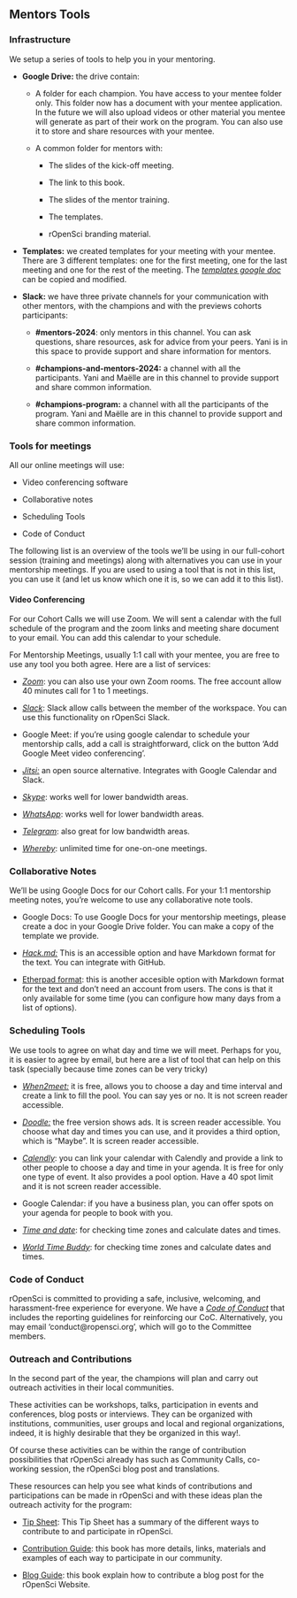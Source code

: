 ## Mentors Tools

### Infrastructure {#infrastructure}

We setup a series of tools to help you in your mentoring.

- **Google Drive:** the drive contain:

  - A folder for each champion. You have access to your mentee folder
    only. This folder now has a document with your mentee application. In the future we will also upload videos or other material you mentee will generate as part of their work on the program.  You can also use it to store and share resources with your mentee. 

  - A common folder for mentors with:

    - The slides of the kick-off meeting.

    - The link to this book.

    - The slides of the mentor training.

    - The templates.
    
    - rOpenSci branding material. 

- **Templates:** we created templates for your meeting with your mentee.
  There are 3 different templates: one for the first meeting, one for
  the last meeting and one for the rest of the meeting. The [*templates
  google doc*](https://docs.google.com/document/u/0/d/1vjmfbjv9ABJ6fkbtQRMFPydJZ3ypKOIpZ-xf7_iBhvo/edit)
  can be copied and modified.

- **Slack:** we have three private channels for your communication with
  other mentors, with the champions and with the previews cohorts participants:

  - **\#mentors-2024**: only mentors in this channel. You can ask
    questions, share resources, ask for advice from your peers. Yani is in this space to
    provide support and share information for mentors.

  - **\#champions-and-mentors-2024:** a channel with all the participants. Yani
  and Maëlle are in this channel to provide support and share common
  information.
  
  - **\#champions-program:** a channel with all the participants of the program. Yani
  and Maëlle are in this channel to provide support and share common
  information.

### Tools for meetings {#meeting-tools}

All our online meetings will use:

- Video conferencing software

- Collaborative notes

- Scheduling Tools

- Code of Conduct

The following list is an overview of the tools we’ll be using in our
full-cohort session (training and meetings) along with alternatives you
can use in your mentorship meetings. If you are used to using a tool
that is not in this list, you can use it (and let us know which one it
is, so we can add it to this list).

#### Video Conferencing {#videocalls}

For our Cohort Calls we will use Zoom. We will sent a calendar with the
full schedule of the program and the zoom links and meeting share
document to your email. You can add this calendar to your schedule.

For Mentorship Meetings, usually 1:1 call with your mentee, you are free
to use any tool you both agree. Here are a list of services:

- [*Zoom*](http://zoom.us/): you can also use your own Zoom rooms. The
  free account allow 40 minutes call for 1 to 1 meetings.

- [*Slack*](https://slack.com/help/articles/216771908-Make-calls-in-Slack):
  Slack allow calls between the member of the workspace. You can use
  this functionality on rOpenSci Slack.

- Google Meet: if you’re using google calendar to schedule your
  mentorship calls, add a call is straightforward, click on the button
  ‘Add Google Meet video conferencing’.

- [*Jitsi:*](http://meet.jit.si/) an open source alternative. Integrates
  with Google Calendar and Slack.

- [*Skype*](http://skype.com/): works well for lower bandwidth areas.

- [*WhatsApp*](https://www.whatsapp.com/): works well for lower
  bandwidth areas.

- [*Telegram*](https://telegram.org/): also great for low bandwidth
  areas.

- [*Whereby*](https://whereby.com/): unlimited time for one-on-one
  meetings.

### Collaborative Notes {#note-taking}

We’ll be using Google Docs for our Cohort calls. For your 1:1 mentorship
meeting notes, you’re welcome to use any collaborative note tools.

- Google Docs: To use Google Docs for your mentorship meetings, please
  create a doc in your Google Drive folder. You can make a copy of the
  template we provide.

- [*Hack.md:*](https://hackmd.io/) This is an accessible option and have
  Markdown format for the text. You can integrate with GitHub.
  
- [Etherpad format](https://pad.riseup.net/): this is another accesible option with Markdown format for the text and don't need an account from users.  The cons is that it only available for some time (you can configure how many days from a list of options).  

### Scheduling Tools {#scheduling}

We use tools to agree on what day and time we will meet. Perhaps for
you, it is easier to agree by email, but here are a list of tool that
can help on this task (specially because time zones can be very tricky)

- [*When2meet:*](https://www.when2meet.com/) it is free, allows you to
  choose a day and time interval and create a link to fill the pool. You
  can say yes or no. It is not screen reader accessible.

- [*Doodle:*](https://doodle.com/) the free version shows ads. It is
  screen reader accessible. You choose what day and times you can use,
  and it provides a third option, which is “Maybe”. It is screen reader
  accessible.

- [*Calendly*](https://calendly.com/): you can link your calendar with
  Calendly and provide a link to other people to choose a day and time
  in your agenda. It is free for only one type of event. It also
  provides a pool option. Have a 40 spot limit and it is not screen
  reader accessible.

- Google Calendar: if you have a business plan, you can offer spots on
  your agenda for people to book with you.

- [*Time and date*](http://timeanddate.com/): for checking time zones
  and calculate dates and times.

- [*World Time Buddy*](https://www.worldtimebuddy.com): for checking time zones
  and calculate dates and times.

### Code of Conduct

rOpenSci is committed to providing a safe, inclusive, welcoming, and
harassment-free experience for everyone. We have a [*Code of
Conduct*](https://ropensci.org/code-of-conduct/) that includes the
reporting guidelines for reinforcing our CoC. Alternatively, you may
email 'conduct@ropensci.org', which will go to the Committee members.

### Outreach and Contributions 

In the second part of the year, the champions will plan and carry out outreach activities in their local communities. 

These activities can be workshops, talks, participation in events and conferences, blog posts or interviews.  They can be organized with institutions, communities, user groups and local and regional organizations, indeed, it is highly desirable that they be organized in this way!.

Of course these activities can be within the range of contribution possibilities that rOpenSci already has such as Community Calls, co-working session, the rOpenSci blog post and translations. 

These resources can help you see what kinds of contributions and participations can be made in rOpenSci and with these ideas plan the outreach activity for the program:
 
* [Tip Sheet](https://ropensci.org/blog/2022/09/13/contributing-ropensci/): This Tip Sheet has a summary of the different ways to contribute to and participate in rOpenSci.

* [Contribution Guide](https://contributing.ropensci.org/): this book has more details, links, materials and examples of each way to participate in our community. 

* [Blog Guide](https://blogguide.ropensci.org/): this book explain how to contribute a blog post for the rOpenSci Website. 
